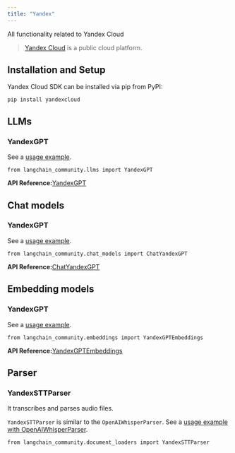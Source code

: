 ```yaml
---
title: "Yandex"
---
```


All functionality related to Yandex Cloud

> [Yandex Cloud](https://cloud.yandex.com/en/) is a public cloud platform.

## Installation and Setup

Yandex Cloud SDK can be installed via pip from PyPI:

```
pip install yandexcloud
```

## LLMs

### YandexGPT

See a [usage example](/oss/integrations/llms/yandex).

```
from langchain_community.llms import YandexGPT
```

**API Reference:**[YandexGPT](https://python.langchain.com/api_reference/community/llms/langchain_community.llms.yandex.YandexGPT.html)

## Chat models

### YandexGPT

See a [usage example](/oss/integrations/chat/yandex).

```
from langchain_community.chat_models import ChatYandexGPT
```

**API Reference:**[ChatYandexGPT](https://python.langchain.com/api_reference/community/chat_models/langchain_community.chat_models.yandex.ChatYandexGPT.html)

## Embedding models

### YandexGPT

See a [usage example](/oss/integrations/text_embedding/yandex).

```
from langchain_community.embeddings import YandexGPTEmbeddings
```

**API Reference:**[YandexGPTEmbeddings](https://python.langchain.com/api_reference/community/embeddings/langchain_community.embeddings.yandex.YandexGPTEmbeddings.html)

## Parser

### YandexSTTParser

It transcribes and parses audio files.

`YandexSTTParser` is similar to the `OpenAIWhisperParser`. See a [usage example with OpenAIWhisperParser](/oss/integrations/document_loaders/youtube_audio).

```
from langchain_community.document_loaders import YandexSTTParser
```
